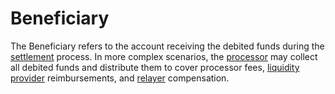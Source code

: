 # Beneficiary 

The Beneficiary refers to the account receiving the debited funds during the [settlement](../concepts/settlement.mdx) process. 
In more complex scenarios, the [processor](../core-components/processor.mdx) may collect all debited funds and distribute them to cover processor fees, [liquidity provider](../core-components/liquidity-provider.mdx) reimbursements, and [relayer](./relayer.mdx) compensation. 
